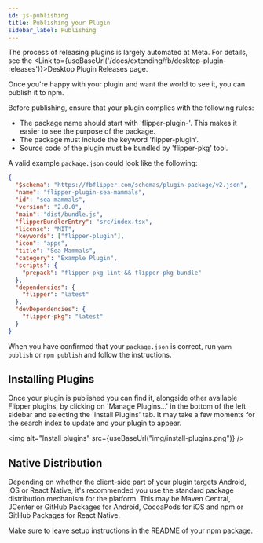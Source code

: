 ```yaml
---
id: js-publishing
title: Publishing your Plugin
sidebar_label: Publishing
---
```


<FbInternalOnly>

The process of releasing plugins is largely automated at Meta. For details, see the <Link to={useBaseUrl('/docs/extending/fb/desktop-plugin-releases')}>Desktop Plugin Releases</Link> page.

</FbInternalOnly>

<OssOnly>

Once you're happy with your plugin and want the world to see it, you can publish it to npm.

Before publishing, ensure that your plugin complies with the following rules:

* The package name should start with 'flipper-plugin-'. This makes it easier to see the purpose of the package.
* The package must include the keyword 'flipper-plugin'.
* Source code of the plugin must be bundled by 'flipper-pkg' tool.

A valid example `package.json` could look like the following:

```json
{
  "$schema": "https://fbflipper.com/schemas/plugin-package/v2.json",
  "name": "flipper-plugin-sea-mammals",
  "id": "sea-mammals",
  "version": "2.0.0",
  "main": "dist/bundle.js",
  "flipperBundlerEntry": "src/index.tsx",
  "license": "MIT",
  "keywords": ["flipper-plugin"],
  "icon": "apps",
  "title": "Sea Mammals",
  "category": "Example Plugin",
  "scripts": {
    "prepack": "flipper-pkg lint && flipper-pkg bundle"
  },
  "dependencies": {
    "flipper": "latest"
  },
  "devDependencies": {
    "flipper-pkg": "latest"
  }
}
```

When you have confirmed that your `package.json` is correct, run `yarn publish` or `npm publish` and follow the instructions.

## Installing Plugins

Once your plugin is published you can find it, alongside other available Flipper plugins, by clicking on 'Manage Plugins...' in the bottom of the left sidebar and selecting the 'Install Plugins' tab.
It may take a few moments for the search index to update and your plugin to appear.

<img alt="Install plugins" src={useBaseUrl("img/install-plugins.png")} />

## Native Distribution

Depending on whether the client-side part of your plugin targets Android, iOS or React Native, it's recommended you use the standard package distribution mechanism for the platform.
This may be Maven Central, JCenter or GitHub Packages for Android, CocoaPods for iOS and npm or GitHub Packages for React Native.

Make sure to leave setup instructions in the README of your npm package.

</OssOnly>
